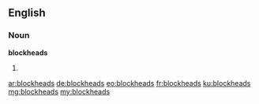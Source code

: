 ==English==

===Noun===
'''blockheads'''
# {{plural of|blockhead}}

[[ar:blockheads]]
[[de:blockheads]]
[[eo:blockheads]]
[[fr:blockheads]]
[[ku:blockheads]]
[[mg:blockheads]]
[[my:blockheads]]